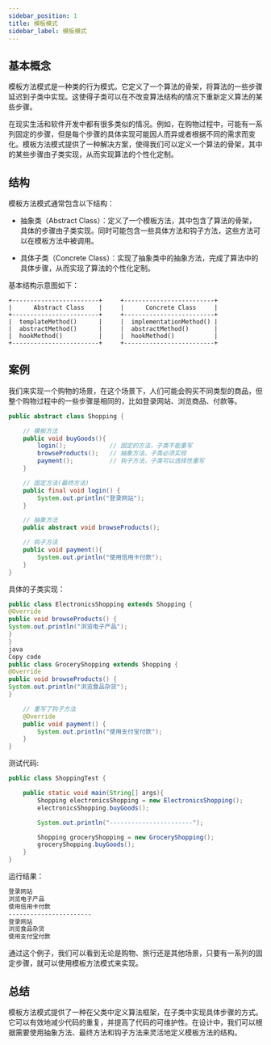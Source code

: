 ```yaml
---
sidebar_position: 1
title: 模板模式
sidebar_label: 模板模式
---
```


## 基本概念
模板方法模式是一种类的行为模式。它定义了一个算法的骨架，将算法的一些步骤延迟到子类中实现。这使得子类可以在不改变算法结构的情况下重新定义算法的某些步骤。

在现实生活和软件开发中都有很多类似的情况。例如，在购物过程中，可能有一系列固定的步骤，但是每个步骤的具体实现可能因人而异或者根据不同的需求而变化。模板方法模式提供了一种解决方案，使得我们可以定义一个算法的骨架，其中的某些步骤由子类实现，从而实现算法的个性化定制。

## 结构
模板方法模式通常包含以下结构：

- 抽象类（Abstract Class）：定义了一个模板方法，其中包含了算法的骨架，具体的步骤由子类实现。同时可能包含一些具体方法和钩子方法，这些方法可以在模板方法中被调用。

- 具体子类（Concrete Class）：实现了抽象类中的抽象方法，完成了算法中的具体步骤，从而实现了算法的个性化定制。

基本结构示意图如下：

```shell
+------------------------+     +-------------------------+
|      Abstract Class    |     |      Concrete Class     |
+------------------------+     +-------------------------+
|  templateMethod()      |     |  implementationMethod() |
|  abstractMethod()      |     |  abstractMethod()       |
|  hookMethod()          |     |  hookMethod()           |
+------------------------+     +-------------------------+
```
## 案例
我们来实现一个购物的场景，在这个场景下，人们可能会购买不同类型的商品，但整个购物过程中的一些步骤是相同的，比如登录网站、浏览商品、付款等。
```java
public abstract class Shopping {

    // 模板方法
    public void buyGoods(){
        login();            // 固定的方法，子类不能重写
        browseProducts();   // 抽象方法，子类必须实现
        payment();          // 钩子方法，子类可以选择性重写
    }

    // 固定方法(最终方法)
    public final void login() {
        System.out.println("登录网站");
    }

    // 抽象方法
    public abstract void browseProducts();

    // 钩子方法
    public void payment(){
        System.out.println("使用信用卡付款");
    }
}
```
具体的子类实现：
```java
public class ElectronicsShopping extends Shopping {
@Override
public void browseProducts() {
System.out.println("浏览电子产品");
}
}
java
Copy code
public class GroceryShopping extends Shopping {
@Override
public void browseProducts() {
System.out.println("浏览食品杂货");
}

    // 重写了钩子方法
    @Override
    public void payment() {
        System.out.println("使用支付宝付款");
    }
}
```
测试代码:
```java
public class ShoppingTest {

    public static void main(String[] args){
        Shopping electronicsShopping = new ElectronicsShopping();
        electronicsShopping.buyGoods();

        System.out.println("-----------------------");

        Shopping groceryShopping = new GroceryShopping();
        groceryShopping.buyGoods();
    }
}
```
运行结果：
```markdown
登录网站
浏览电子产品
使用信用卡付款
-----------------------
登录网站
浏览食品杂货
使用支付宝付款
```
通过这个例子，我们可以看到无论是购物、旅行还是其他场景，只要有一系列的固定步骤，就可以使用模板方法模式来实现。

## 总结
模板方法模式提供了一种在父类中定义算法框架，在子类中实现具体步骤的方式。它可以有效地减少代码的重复，并提高了代码的可维护性。在设计中，我们可以根据需要使用抽象方法、最终方法和钩子方法来灵活地定义模板方法的结构。